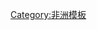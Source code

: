 {{Campaignbox
|name = 瓜分非洲
|title = [[瓜分非洲]]
|listclass = hlist
|battles  = 
* [[第一次布尔战争|南非（1880）]]
* {{le|法国征服突尼斯|French conquest of Tunisia|突尼斯（1881）}}
* [[馬赫迪戰爭|苏丹（1881）]]
* [[英埃战争|埃及（1882）]]
* [[曼丁哥战争|瓦苏鲁（1883）]]
* {{le|第一次馬達加斯加戰爭|First Madagascar expedition|馬達加斯加 (1883)}}
* {{le|多加利战役|Battle of Dogali|厄立特里亚（1887）}}
* {{le|第一次法国-达荷美战争|First Franco-Dahomean War|达荷美（1890）}}
* {{le|先锋者纵队|Pioneer Column|马绍纳兰（1890）}}
* {{le|第二次法国-达荷美战争|Second Franco-Dahomean War|达荷美（1892）}}
* {{le|第一次马塔贝莱战争|First Matabele War|马塔贝莱兰（1893）}}
* [[曼丁哥战争|瓦苏鲁（1894）]]
* [[第二次馬達加斯加遠征|馬達加斯加 (1894)]]
* [[英国－阿散蒂战争|阿散蒂（1895）]]
* [[第一次意大利埃塞俄比亚战争|埃塞俄比亚（1895）]]
* {{le|第二次马塔贝莱战争|Second Matabele War|马塔贝莱兰（1896）}}
* [[英桑战争|-{zh-cn:桑给巴尔; zh-tw:尚吉巴; zh-hk:桑給巴爾;}-（1896）]]
* {{le|1897年贝宁远征|Benin Expedition of 1897|贝宁（1897）}}
* [[曼丁哥战争|瓦苏鲁（1898）]]
* {{le|瓦雷-沙努安远征|Voulet–Chanoine Mission|乍得（1898）}}
* [[法绍达事件|法绍达（1898）]]
* [[第二次布尔战争|南非（1899）]]
* [[庫塞里戰役|乍得 (1900)]]
* {{le|赫雷罗战争|Herero Wars|纳米比亚（1904）}}
* [[马及马及叛乱|-{zh-cn:坦噶尼喀; zh-tw:坦干伊加; zh-hk:坦噶尼喀;}-（1905）]]
* [[第一次摩洛哥危機|摩洛哥（1905）]]
* {{le|班巴塔叛乱|Bambatha Rebellion|南非（1906）}}
* {{le|瓦达伊战争|Ouaddai War|瓦达伊（1909）}}
* [[第二次摩洛哥危機|摩洛哥（1911）]]
* [[法國征服摩洛哥|摩洛哥（1911）]]
* [[義土戰爭|的黎波里塔尼亚（1911）]]
* [[马利兹叛变|南非（1914）]]
|state=
}}<noinclude>
[[Category:非洲模板]]
</noinclude>